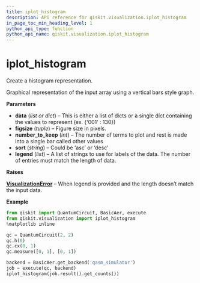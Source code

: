 ```yaml
---
title: iplot_histogram
description: API reference for qiskit.visualization.iplot_histogram
in_page_toc_min_heading_level: 1
python_api_type: function
python_api_name: qiskit.visualization.iplot_histogram
---
```


# iplot\_histogram

<Function id="qiskit.visualization.iplot_histogram" github="https://github.com/qiskit/qiskit/tree/stable/0.14/qiskit/visualization/interactive/iplot_histogram.py" signature="iplot_histogram(data, figsize=None, number_to_keep=None, sort='asc', legend=None)">
  Create a histogram representation.

  Graphical representation of the input array using a vertical bars style graph.

  **Parameters**

  *   **data** (*list or dict*) – This is either a list of dicts or a single dict containing the values to represent (ex. \{‘001’ : 130})
  *   **figsize** (*tuple*) – Figure size in pixels.
  *   **number\_to\_keep** (*int*) – The number of terms to plot and rest is made into a single bar called other values
  *   **sort** (*string*) – Could be ‘asc’ or ‘desc’
  *   **legend** (*list*) – A list of strings to use for labels of the data. The number of entries must match the length of data.

  **Raises**

  [**VisualizationError**](qiskit.visualization.VisualizationError "qiskit.visualization.VisualizationError") – When legend is provided and the length doesn’t match the input data.

  **Example**

  ```python
  from qiskit import QuantumCircuit, BasicAer, execute
  from qiskit.visualization import iplot_histogram
  %matplotlib inline

  qc = QuantumCircuit(2, 2)
  qc.h(0)
  qc.cx(0, 1)
  qc.measure([0, 1], [0, 1])

  backend = BasicAer.get_backend('qasm_simulator')
  job = execute(qc, backend)
  iplot_histogram(job.result().get_counts())
  ```
</Function>


